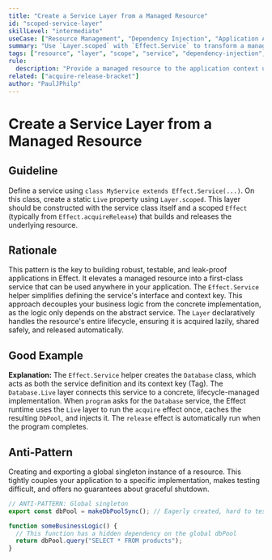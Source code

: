 ```yaml
---
title: "Create a Service Layer from a Managed Resource"
id: "scoped-service-layer"
skillLevel: "intermediate"
useCase: ["Resource Management", "Dependency Injection", "Application Architecture"]
summary: "Use `Layer.scoped` with `Effect.Service` to transform a managed resource into a shareable, application-wide service."
tags: ["resource", "layer", "scope", "service", "dependency-injection", "context", "acquire-release"]
rule:
  description: "Provide a managed resource to the application context using `Layer.scoped`."
related: ["acquire-release-bracket"]
author: "PaulJPhilp"
---
```


# Create a Service Layer from a Managed Resource

## Guideline

Define a service using `class MyService extends Effect.Service(...)`. On this class, create a static `Live` property using `Layer.scoped`. This layer should be constructed with the service class itself and a scoped `Effect` (typically from `Effect.acquireRelease`) that builds and releases the underlying resource.

## Rationale

This pattern is the key to building robust, testable, and leak-proof applications in Effect. It elevates a managed resource into a first-class service that can be used anywhere in your application. The `Effect.Service` helper simplifies defining the service's interface and context key. This approach decouples your business logic from the concrete implementation, as the logic only depends on the abstract service. The `Layer` declaratively handles the resource's entire lifecycle, ensuring it is acquired lazily, shared safely, and released automatically.

## Good Example

<Example path="./src/scoped-service-layer.ts" />

**Explanation:**
The `Effect.Service` helper creates the `Database` class, which acts as both the service definition and its context key (Tag). The `Database.Live` layer connects this service to a concrete, lifecycle-managed implementation. When `program` asks for the `Database` service, the Effect runtime uses the `Live` layer to run the `acquire` effect once, caches the resulting `DbPool`, and injects it. The `release` effect is automatically run when the program completes.

## Anti-Pattern

Creating and exporting a global singleton instance of a resource. This tightly couples your application to a specific implementation, makes testing difficult, and offers no guarantees about graceful shutdown.

```typescript
// ANTI-PATTERN: Global singleton
export const dbPool = makeDbPoolSync(); // Eagerly created, hard to test/mock

function someBusinessLogic() {
  // This function has a hidden dependency on the global dbPool
  return dbPool.query("SELECT * FROM products");
}
```